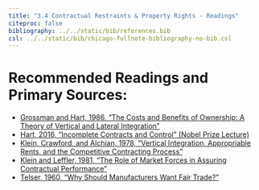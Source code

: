 ```yaml
---
title: "3.4 Contractual Restraints & Property Rights - Readings"
citeproc: false
bibliography: ../../static/bib/references.bib
csl: ../../static/bib/chicago-fullnote-bibliography-no-bib.csl
---
```


# Recommended Readings and Primary Sources:

- [<i class="fas fa-file-pdf"></i> Grossman and Hart, 1986, "The Costs and Benefits of Ownership: A Theory of Vertical and Lateral Integration"](/readings/Grossman-Hart-1986.pdf)
- [<i class="fas fa-file-pdf"></i> Hart, 2016, "Incomplete Contracts and Control" (Nobel Prize Lecture)](https://www.nobelprize.org/prizes/economic-sciences/2016/hart/lecture/)
- [<i class="fas fa-file-pdf"></i> Klein, Crawford, and Alchian, 1978, "Vertical Integration, Appropriable Rents, and the Competitive Contracting Process"](/readings/Alchian-Demsetz-1972.pdf)
- [<i class="fas fa-file-pdf"></i> Klein and Leffler, 1981, "The Role of Market Forces in Assuring Contractual Performance"](/readings/Klein-Leffler-1981.pdf)
- [<i class="fas fa-file-pdf"></i> Telser, 1960, "Why Should Manufacturers Want Fair Trade?"](/readings/Telser-1960.pdf)